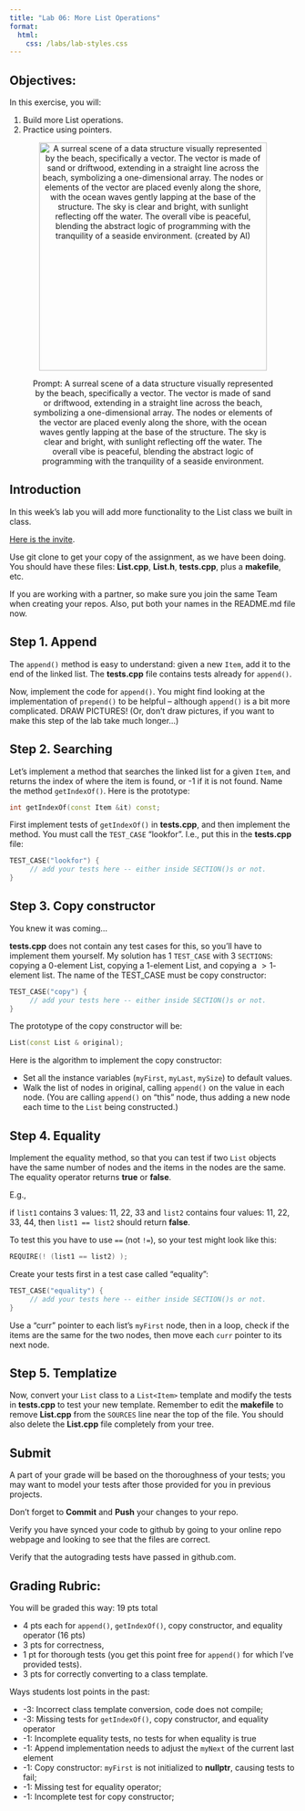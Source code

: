```yaml
---
title: "Lab 06: More List Operations"
format: 
  html:
    css: /labs/lab-styles.css
---
```


## Objectives:

In this exercise, you will:

1.  Build more List operations.
2.  Practice using pointers.


<center><figure>

<img src="/images/labs/lab05/lab05-header.jpeg" alt="A surreal scene of a data structure visually represented by the beach, specifically a vector. The vector is made of sand or driftwood, extending in a straight line across the beach, symbolizing a one-dimensional array. The nodes or elements of the vector are placed evenly along the shore, with the ocean waves gently lapping at the base of the structure. The sky is clear and bright, with sunlight reflecting off the water. The overall vibe is peaceful, blending the abstract logic of programming with the tranquility of a seaside environment. (created by AI)" width="400"/>

<figcaption>Prompt: A surreal scene of a data structure visually represented by the beach, specifically a vector. The vector is made of sand or driftwood, extending in a straight line across the beach, symbolizing a one-dimensional array. The nodes or elements of the vector are placed evenly along the shore, with the ocean waves gently lapping at the base of the structure. The sky is clear and bright, with sunlight reflecting off the water. The overall vibe is peaceful, blending the abstract logic of programming with the tranquility of a seaside environment.</figcaption>

</figure></center>

## Introduction

In this week's lab you will add more functionality to the List class we built in class.

[Here is the invite](){target="_blank"}.

Use git clone to get your copy of the assignment, as we have been doing. You should have these files: **List.cpp**, **List.h**, **tests.cpp**, plus a **makefile**, etc.

If you are working with a partner, so make sure you join the same Team when creating your repos. Also, put both your names in the README.md file now.

## Step 1. Append

The `append()` method is easy to understand: given a new `Item`, add it to the end of the linked list. The **tests.cpp** file contains tests already for `append()`.

Now, implement the code for `append()`. You might find looking at the implementation of `prepend()` to be helpful -- although `append()` is a bit more complicated. DRAW PICTURES! (Or, don't draw pictures, if you want to make this step of the lab take much longer...)

## Step 2. Searching

Let's implement a method that searches the linked list for a given `Item`, and returns the index of where the item is found, or -1 if it is not found. Name the method `getIndexOf()`. Here is the prototype:

```cpp
int getIndexOf(const Item &it) const;
```

First implement tests of `getIndexOf()` in **tests.cpp**, and then implement the method. You must call the `TEST_CASE` "lookfor". I.e., put this in the **tests.cpp** file:

```cpp
TEST_CASE("lookfor") {
     // add your tests here -- either inside SECTION()s or not.
}
```

## Step 3. Copy constructor

You knew it was coming...

**tests.cpp** does not contain any test cases for this, so you'll have to implement them yourself. My solution has 1 `TEST_CASE` with 3 `SECTIONS`: copying a 0-element List, copying a 1-element List, and copying a $>1$-element list. The name of the TEST_CASE must be copy constructor:

```cpp
TEST_CASE("copy") {
     // add your tests here -- either inside SECTION()s or not.
}
```

The prototype of the copy constructor will be:

```cpp
List(const List & original);
```

Here is the algorithm to implement the copy constructor:

- Set all the instance variables (`myFirst`, `myLast`, `mySize`) to default values.
- Walk the list of nodes in original, calling `append()` on the value in each node. (You are calling `append()` on "this" node, thus adding a new node each time to the `List` being constructed.)

## Step 4. Equality

Implement the equality method, so that you can test if two `List` objects have the same number of nodes and the items in the nodes are the same. The equality operator returns **true** or **false**. 

E.g., 

if `list1` contains 3 values: 11, 22, 33 and `list2` contains four values: 11, 22, 33, 44, then `list1 == list2` should return **false**.

To test this you have to use `==` (not `!=`), so your test might look like this:

```cpp
REQUIRE(! (list1 == list2) );
```

Create your tests first in a test case called "equality":

```cpp
TEST_CASE("equality") {
     // add your tests here -- either inside SECTION()s or not.
}
```

:::{.callout-tip}
Use a "curr" pointer to each list's `myFirst` node, then in a loop, check if the items are the same for the two nodes, then move each `curr` pointer to its next node.
:::

## Step 5. Templatize

Now, convert your `List` class to a `List<Item>` template and modify the tests in **tests.cpp** to test your new template. Remember to edit the **makefile** to remove **List.cpp** from the `SOURCES` line near the top of the file. You should also delete the **List.cpp** file completely from your tree.

## Submit

A part of your grade will be based on the thoroughness of your tests; you may want to model your tests after those provided for you in previous projects.

Don't forget to **Commit** and **Push** your changes to your repo.

Verify you have synced your code to github by going to your online repo webpage and looking to see that the files are correct.

Verify that the autograding tests have passed in github.com.

## Grading Rubric:

You will be graded this way: 19 pts total

- 4 pts each for `append()`, `getIndexOf()`, copy constructor, and equality operator (16 pts)
- 3 pts for correctness, 
- 1 pt for thorough tests (you get this point free for `append()` for which I've provided tests).
- 3 pts for correctly converting to a class template.

Ways students lost points in the past:

- -3: Incorrect class template conversion, code does not compile; 
- -3: Missing tests for `getIndexOf()`, copy constructor, and equality operator
- -1: Incomplete equality tests, no tests for when equality is true
- -1: Append implementation needs to adjust the `myNext` of the current last element
- -1: Copy constructor: `myFirst` is not initialized to **nullptr**, causing tests to fail; 
- -1: Missing test for equality operator; 
- -1: Incomplete test for copy constructor; 


<!-- [^1]: how to add footnotes. -->